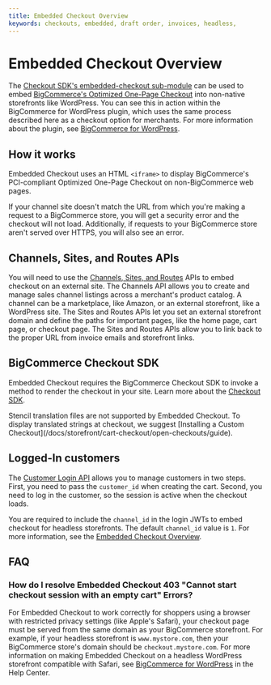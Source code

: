 ```yaml
---
title: Embedded Checkout Overview
keywords: checkouts, embedded, draft order, invoices, headless,  
---
```


# Embedded Checkout Overview

The [Checkout SDK's embedded-checkout sub-module](https://github.com/bigcommerce/checkout-sdk-js/blob/master/docs/README.md#embedcheckout) can be used to embed [BigCommerce's Optimized One-Page Checkout](https://support.bigcommerce.com/s/article/Optimized-Single-Page-Checkout) into non-native storefronts like WordPress. You can see this in action within the BigCommerce for WordPress plugin, which uses the same process described here as a checkout option for merchants. For more information about the plugin, see [BigCommerce for WordPress](/docs/storefront/wordpress).

## How it works

Embedded Checkout uses an HTML `<iframe>` to display BigCommerce's PCI-compliant Optimized One-Page Checkout on non-BigCommerce web pages.

If your channel site doesn't match the URL from which you're making a request to a BigCommerce store, you will get a security error and the checkout will not load. Additionally, if requests to your BigCommerce store aren't served over HTTPS, you will also see an error.

## Channels, Sites, and Routes APIs

You will need to use the [Channels, Sites, and Routes](/docs/rest-management/channels) APIs to embed checkout on an external site. The Channels API allows you to create and manage sales channel listings across a merchant's product catalog. A channel can be a marketplace, like Amazon, or an external storefront, like a WordPress site. The Sites and Routes APIs let you set an external storefront domain and define the paths for important pages, like the home page, cart page, or checkout page. The Sites and Routes APIs allow you to link back to the proper URL from invoice emails and storefront links.

## BigCommerce Checkout SDK

Embedded Checkout requires the BigCommerce Checkout SDK to invoke a method to render the checkout in your site. Learn more about the [Checkout SDK](/api-docs/cart-and-checkout/checkout-sdk).

<Callout type="info">
  Stencil translation files are not supported by Embedded Checkout. To display translated strings at checkout, we suggest [Installing a Custom Checkout](/docs/storefront/cart-checkout/open-checkouts/guide). 
</Callout>

## Logged-In customers

The [Customer Login API](/docs/start/authentication/customer-login) allows you to manage customers in two steps. First, you need to pass the `customer_id` when creating the cart. Second, you need to log in the customer, so the session is active when the checkout loads.

You are required to include the `channel_id` in the login JWTs to embed checkout for headless storefronts. The default `channel_id` value is `1`. For more information, see the [Embedded Checkout Overview](/docs/storefront/cart-checkout/embedded-checkout).


## FAQ

### How do I resolve Embedded Checkout 403 "Cannot start checkout session with an empty cart" Errors?

For Embedded Checkout to work correctly for shoppers using a browser with restricted privacy settings (like Apple's Safari), your checkout page must be served from the same domain as your BigCommerce storefront. For example, if your headless storefront is `www.mystore.com`, then your BigCommerce store's domain should be `checkout.mystore.com`. For more information on making Embedded Checkout on a headless WordPress storefront compatible with Safari, see [BigCommerce for WordPress](https://support.bigcommerce.com/s/article/BigCommerce-for-WordPress-Checkout#safari) in the Help Center.

